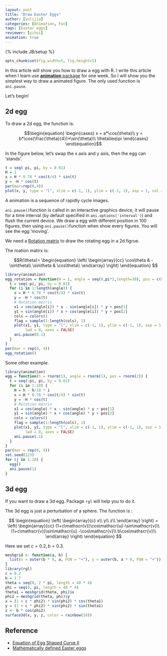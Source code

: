 ```yaml
---
layout: post
title: "Draw Easter Eggs"
author: [yulijia]
categories: [Animation, Fun]
tags: [Easter eggs]
reviewer: [yihui]
animation: true
---
```

{% include JB/setup %}
```r
opts_chunk$set(fig.width=5, fig.height=5)
```

In this article will show you how to draw a egg with R. I write this article when I learn use [**animation** package](http://yihui.name/animation) for one week. So I will show you the simplest way to draw a animated figure. The only used function is `ani.pause`.

Let's begin!

## 2d egg

To draw a 2d egg, the function is: 

$$\begin{equation}
\begin{cases}
x = a*\cos(\theta)\\
y = b*\cos(\frac{\theta}{4})*\sin(\theta)\\
\theta\leq\pi
\end{cases}
\end{equation}$$

In the figure below, let's swap the x axis and y axis, then the egg can 'stands'.

```r
t = seq(-pi, pi, by = 0.01)
H = 1
x = H * 0.78 * cos(t/4) * sin(t)
y = -H * cos(t)
par(mar=rep(0,4))
plot(x, y, type = "l", xlim = c(-1, 1), ylim = c(-1, 1), asp = 1, col = "orange1", lwd = 5, axes = FALSE)
```

A animation is a sequence of rapidly cycle images. 

`ani.pause()`function is called in an interactive graphics device, it will pause for a time interval (by default specified in `ani.options('interval')`) and flush the current device. We draw a egg with different position in 100 figures, then using `ani.pause()`function when show every figures. You will see the egg 'moving'.

We need a [Rotation matrix](http://en.wikipedia.org/wiki/Rotation_matrix) to draw the rotating egg in a 2d figrue.

The roation matirx is:

$$R(\theta)=
\begin{equation}
\left(
  \begin{array}{cc}
    \cos\theta & -\sin\theta\\ 
    \sin\theta & \cos\theta\\  
  \end{array}
\right)
\end{equation}
$$

```r
library(animation)
egg_rotation = function(H = 1, angle = seq(0,pi*2,length=30), pos = c(0, 0)) {
  t = seq(-pi, pi, by = 0.01)
  for (i in 1:length(angle)) {
    x = H * 0.78 * cos(t/4) * sin(t)
    y = -H * cos(t)
    # Rotation matrix
    x1 = cos(angle[i]) * x - sin(angle[i]) * y + pos[1]
    y1 = sin(angle[i]) * x + cos(angle[i]) * y + pos[2]
    cols = colors()
    flag = sample(1:length(cols), 1)
    plot(x1, y1, type = "l", xlim = c(-1, 1), ylim = c(-1, 1), asp = 1, col = cols[flag],
         lwd = 8, axes = FALSE)
    ani.pause(0.1)
  }
}
par(mar = rep(0, 4))
egg_rotation()
```

Some other example. 

```r
library(animation)
egg = function(h = rnorm(1), angle = rnorm(1), pos = rnorm(2)) {
  t = seq(-pi, pi, by = 0.01)
  for (i in 1:10) {
    H = h - h/10 * i
    x = H * 0.78 * cos(t/4) * sin(t)
    y = -H * cos(t)
    # Rotation matrix
    x1 = cos(angle) * x - sin(angle) * y + pos[1]
    y1 = sin(angle) * x + cos(angle) * y + pos[2]
    cols = colors()
    flag = sample(1:length(cols), 1)
    plot(x1, y1, type = "l", xlim = c(-1, 1), ylim = c(-1, 1), asp = 1, col = cols[flag],
         lwd = 8, axes = FALSE)
    ani.pause(.1)
  }
}
par(mar = rep(0, 4))
set.seed(123)
for (j in 1:10) {
  egg()
  ani.pause(1)
}
```

## 3d egg

If you want to draw a 3d egg. Package `rgl` will help you to do it.

The 3d egg is just a perturbation of a sphere. The function is :

$$
\begin{equation}
\left(
  \begin{array}{c}
    x\\ 
    y\\
    z\\
  \end{array}
\right)
=
\left(
  \begin{array}{cc}
    (1+c\mathscr{v})\cos\mathscr{u}-\sin\mathscr{v}\\ 
    (1+c\mathscr{v})\sin\mathscr{u} -\cos\mathscr{v}\\ 
    b\cos\mathscr{v}\\
  \end{array}
\right)
\end{equation}
$$

Here we set $c=0.2, b=0.3$.

```r
meshgrid <- function(a, b) {
  list(x = outer(b * 0, a, FUN = "+"), y = outer(b, a * 0, FUN = "+"))
}
library(rgl)
c = 0.2
b = 1.7
theta = seq(0, 2 * pi, length = 40 * 4)
phi = seq(0, pi, length = 40 * 4)
theta1 = meshgrid(theta, phi)$x
phi2 = meshgrid(theta, phi)$y
x = (1 + c * phi2) * sin(phi2) * cos(theta1)
y = (1 + c * phi2) * sin(phi2) * sin(theta1)
z <- b * cos(phi2)
surface3d(x, y, z, color = rainbow(10))
```

## Reference

- [Equation of Egg Shaped Curve II ](http://www16.ocn.ne.jp/~akiko-y/Egg_by_Itou/index_egg_by_Itou_E.html)
- [Mathematically defined Easter eggs](http://danielwalsh.tumblr.com/post/2742366331/mathematically-defined-easter-eggs)
